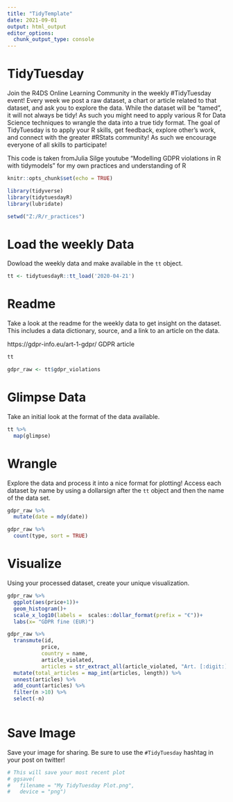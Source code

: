 ```yaml
---
title: "TidyTemplate"
date: 2021-09-01
output: html_output
editor_options: 
  chunk_output_type: console
---
```


# TidyTuesday

Join the R4DS Online Learning Community in the weekly #TidyTuesday event!
Every week we post a raw dataset, a chart or article related to that dataset, and ask you to explore the data.
While the dataset will be “tamed”, it will not always be tidy! As such you might need to apply various R for Data Science techniques to wrangle the data into a true tidy format.
The goal of TidyTuesday is to apply your R skills, get feedback, explore other’s work, and connect with the greater #RStats community!
As such we encourage everyone of all skills to participate!

This code is taken fromJulia Silge youtube "Modelling GDPR violations in R with tidymodels" for my own practices and understanding of R

```r

knitr::opts_chunk$set(echo = TRUE)

library(tidyverse)
library(tidytuesdayR)
library(lubridate)

setwd("Z:/R/r_practices")
```

# Load the weekly Data

Dowload the weekly data and make available in the `tt` object.

```r

tt <- tidytuesdayR::tt_load('2020-04-21')


```


# Readme

Take a look at the readme for the weekly data to get insight on the dataset.
This includes a data dictionary, source, and a link to an article on the data.

https://gdpr-info.eu/art-1-gdpr/ GDPR article

```r

tt

gdpr_raw <- tt$gdpr_violations

```


# Glimpse Data

Take an initial look at the format of the data available.

```r

tt %>% 
  map(glimpse)

```

# Wrangle

Explore the data and process it into a nice format for plotting! Access each dataset by name by using a dollarsign after the `tt` object and then the name of the data set.

```r

gdpr_raw %>%
  mutate(date = mdy(date))

gdpr_raw %>%
  count(type, sort = TRUE)


```


# Visualize

Using your processed dataset, create your unique visualization.

```r
gdpr_raw %>%
  ggplot(aes(price+1))+
  geom_histogram()+
  scale_x_log10(labels =  scales::dollar_format(prefix = "€"))+
  labs(x= "GDPR fine (EUR)")

gdpr_raw %>%
  transmute(id,
           price,
           country = name,
           article_violated,
           articles = str_extract_all(article_violated, "Art. [:digit:]+|Art.[:digit:]+")) %>%
  mutate(total_articles = map_int(articles, length)) %>%
  unnest(articles) %>%
  add_count(articles) %>%
  filter(n >10) %>%
  select(-n)
  
```

# Save Image

Save your image for sharing. Be sure to use the `#TidyTuesday` hashtag in your post on twitter! 

```r

# This will save your most recent plot
# ggsave(
#   filename = "My TidyTuesday Plot.png",
#   device = "png")

```
